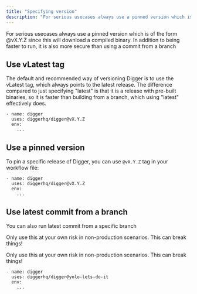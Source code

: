 ```yaml
---
title: "Specifying version"
description: "For serious usecases always use a pinned version which is of the form @vX.Y.Z since this will download a compiled binary. In addition to being faster to run, it is also more secure than using a commit from a branch"
---
```


<Warning>
  For serious usecases always use a pinned version which is of the form @vX.Y.Z
  since this will download a compiled binary. In addition to being faster to run, it
  is also more secure than using a commit from a branch
</Warning>

## Use vLatest tag

The default and recommended way of versioning Digger is to use the vLatest tag, which always points to the latest release. The difference compared to just specifying "latest" is that it is a release with pre-built binaries, so it is faster than building from a branch, which using "latest" effectively does.

```
- name: digger
  uses: diggerhq/digger@vX.Y.Z
  env:
    ...
```

## Use a pinned version

To pin a specific release of Digger, you can use `@vX.Y.Z` tag in your workflow file:

```
- name: digger
  uses: diggerhq/digger@vX.Y.Z
  env:
    ...
```

## Use latest commit from a branch

You can also run latest commit from a specific branch

Only use this at your own risk in non-production scenarios. This can break things!

<Warning>
  Only use this at your own risk in non-production scenarios. This can break
  things!
</Warning>

```
- name: digger
  uses: diggerhq/digger@yolo-lets-do-it
  env:
    ...
```

